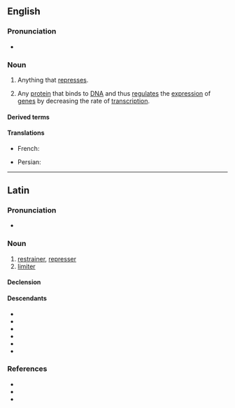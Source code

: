 {{also|Repressor}}
==English==

===Pronunciation===
* {{rhymes|en|ɛsə(ɹ)|s=3}}

===Noun===
{{wikipedia}}
{{en-noun}}

# Anything that [[repress]]es.
# {{lb|en|genetics}} Any [[protein]] that binds to [[DNA]] and thus [[regulate]]s the [[expression]] of [[gene]]s by decreasing the rate of [[transcription]].

====Derived terms====
{{der2|en
|corepressor
|antirepressor
|aporepressor
|transrepressor
|superrepressor}}

====Translations====
{{trans-top|protein that represses}}
* French: {{t+|fr|répresseur|m}}
{{trans-mid}}
* Persian: {{t|fa|سرکوبگر|tr=sarkūbgar}}
{{trans-bottom}}

----

==Latin==

===Pronunciation===
* {{la-IPA|repressor}}

===Noun===
{{la-noun|repressor<3>}}

# [[restrainer]], [[represser]]
# [[limiter]]

====Declension====
{{la-ndecl|repressor<3>}}

====Descendants====
{{top3}}
* {{desc|ca|repressor}}
* {{desc|fr|répresseur}}
* {{desc|gl|represor}}
* {{desc|it|repressore}}
* {{desc|pt|repressor}}
* {{desc|es|represor}}
{{bottom}}

===References===
* {{R:L&S}}
* {{R:Elementary Lewis}}
* {{R:Gaffiot}}
